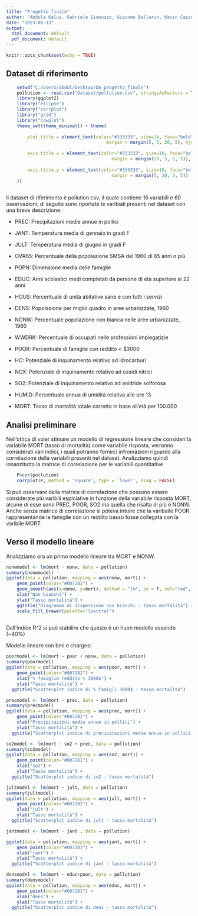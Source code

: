 ---
title: "Progetto finale"
author: "Abdula Kalus, Gabriele Gianuzzo, Giacomo Ballarin, Kevin Cazzolato"
date: "2023-06-13"
output:
  html_document: default
  pdf_document: default
---

```{r setup, include=FALSE}
knitr::opts_chunk$set(echo = TRUE)
```

## Dataset di riferimento

```{r, include=FALSE}
    setwd("C:/Users/abdul/Desktop/DA_progetto_finale")
    pollution <- read.csv("Dataset/pollution.csv", stringsAsFactors = T)
    library(ggplot2)
    library("ellipse")
    library("corrplot")
    library("grid")
    library("cowplot")
    theme_set(theme_minimal() + theme(
            
        plot.title = element_text(color="#333333", size=14, face="bold", 
                                      margin = margin(5, 5, 20, 5), hjust = 0.5),
            
        axis.title.x = element_text(color="#333333", size=10, face="bold", 
                                        margin = margin(20, 5, 5, 5)),
            
        axis.title.y = element_text(color="#333333", size=10, face="bold", 
                                        margin = margin(5, 20, 5, 5))
    ))
    
```

Il dataset di riferimento è pollution.csv, il quale contiene 16 variabili e 60 osservazioni; di seguito sono riportate le varibiali presenti nel dataset con una breve descrizione:  

- PREC:   Precipitazioni medie annue in pollici

- JANT:   Temperatura media di gennaio in gradi F

- JULT:   Temperatura media di giugno in gradi F

- OVR65:  Percentuale della popolazione SMSA del 1960 di 65 anni o più

- POPN:   Dimensione media delle famiglie

- EDUC:   Anni scolastici medi completati da persone di età superiore ai 22 anni

- HOUS:   Percentuale di unità abitative sane e con tutti i servizi

- DENS:   Popolazione per miglio quadro in aree urbanizzate, 1960

- NONW:   Percentuale popolazione non bianca nelle aree urbanizzate, 1960

- WWDRK:  Percentuale di occupati nelle professioni impiegatizie

- POOR:   Percentuale di famiglie con reddito < $3000

- HC:     Potenziale di inquinamento relativo ad idrocarburi

- NOX:    Potenziale di inquinamento relativo ad ossidi nitrici

- SO2:    Potenziale di inquinamento relativo ad anidride solforosa

- HUMID:  Percentuale annua di umidità relativa alle ore 13

- MORT:   Tasso di mortalità totale corretto in base all'età per 100.000



## Analisi preliminare
Nell’ottica di voler stimare un modello di regressione lineare che consideri la variabile MORT (tasso di mortalità) come variabile risposta, verranno considerati vari indici, i quali potranno fornirci infromazioni riguardo alla correlazione della variabili presenti nel dataset.
Analizziamo quindi innanzitutto la matrice di correlazione per le variabili quantitative

```{r, echo = F}
    P=cor(pollution)
    corrplot(P, method = 'square', type = 'lower', diag = FALSE)
```

Si può osservare dalla matrice di correlazione che possono essere considerate più varibili esplciative in funzione 
della variabile risposta MORT, alcune di esse sono PREC, POOR, SO2 ma quella che risalta di più è NONW.
Anche senza matrice di correlazione si poteva intuire che la varibaile POOR rappresentande le famiglie con un reddito basso
fosse collegata con la varibile MORT.

## Verso il modello lineare

Analizziamo ora un primo modello lineare tra MORT e NONW.

```{r, include = TRUE, echo = FALSE}
nonwmodel <- lm(mort ~ nonw, data = pollution)
summary(nonwmodel)
ggplot(data = pollution, mapping = aes(nonw, mort)) +
    geom_point(color="#0072B2") +
    geom_smooth(aes(x=nonw, y=mort), method = "lm", se = F, col="red", formula = y ~ x) +
    xlab("Non bianchi") +
    ylab("Tasso mortalità") +
    ggtitle("Diagramma di dispersione non bianchi - tasso mortalità") +
    scale_fill_brewer(palette="Spectral")
    
```

Dall'indice R^2 si può stabilire che questo è un huon modello essendo (~40%)

Modello lineare con bmi e charges:

```{r, include = TRUE, echo = FALSE}
poormodel <- lm(mort ~ poor + nonw, data = pollution)
summary(poormodel)
ggplot(data = pollution, mapping = aes(poor, mort)) +
    geom_point(color="#0072B2") +
    xlab("% famiglie reddito < 3000$") +
    ylab("Tasso mortalità") +
  ggtitle("Scatterplot indice di % famigli 3000$ - tasso mortalità")

```

```{r, include = TRUE, echo = FALSE}
precmodel <- lm(mort ~ prec, data = pollution)
summary(precmodel)
ggplot(data = pollution, mapping = aes(prec, mort)) +
    geom_point(color="#0072B2") +
    xlab("Precipitazioni medie annue in pollici") +
    ylab("Tasso mortalità") +
  ggtitle("Scatterplot indice di precipitazioni medie annue in pollici - tasso mortalità")

```

```{r, include = TRUE, echo = FALSE}
so2model <- lm(mort ~ so2 + prec, data = pollution)
summary(so2model)
ggplot(data = pollution, mapping = aes(so2, mort)) +
    geom_point(color="#0072B2") +
    xlab("so2") +
    ylab("Tasso mortalità") +
  ggtitle("Scatterplot indice di so2 - tasso mortalità")

```

```{r, include = TRUE, echo = FALSE}
jultmodel <- lm(mort ~ jult, data = pollution)
summary(jultmodel)
ggplot(data = pollution, mapping = aes(jult, mort)) +
    geom_point(color="#0072B2") +
    xlab("jult") +
    ylab("Tasso mortalità") +
  ggtitle("Scatterplot indice di jult - tasso mortalità")

jantmodel <- lm(mort ~ jant , data = pollution)

ggplot(data = pollution, mapping = aes(jant, mort)) +
    geom_point(color="#0072B2") +
    xlab("jant") +
    ylab("Tasso mortalità") +
  ggtitle("Scatterplot indice di jant - tasso mortalità")


```

```{r, include = TRUE, echo = FALSE}
densmodel <- lm(mort ~ educ+poor, data = pollution)
summary(densmodel)
ggplot(data = pollution, mapping = aes(educ, mort)) +
    geom_point(color="#0072B2") +
    xlab("dens") +
    ylab("Tasso mortalità") +
  ggtitle("Scatterplot indice di dens - tasso mortalità")

```